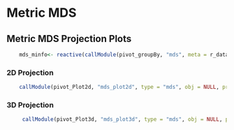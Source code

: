 
# Metric MDS

## Metric MDS Projection Plots

```r
    mds_minfo<- reactive(callModule(pivot_groupBy, "mds", meta = r_data$meta))
```

### 2D Projection

```r
    callModule(pivot_Plot2d, "mds_plot2d", type = "mds", obj = NULL, proj = as.data.frame(r_data$mds$mds_2d), minfo = mds_minfo())
```

### 3D Projection

```r
     callModule(pivot_Plot3d, "mds_plot3d", type = "mds", obj = NULL, proj = as.data.frame(r_data$mds$mds_3d), minfo = mds_minfo())
```

